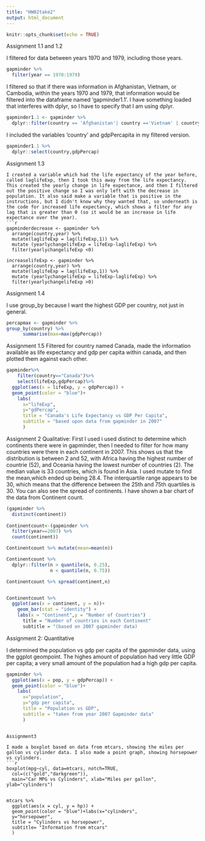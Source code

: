 ```yaml
---
title: "HW02take2"
output: html_document
---
```


```r
knitr::opts_chunk$set(echo = TRUE)
```

Assignment 1.1 and 1.2

I filtered for data between years 1970 and 1979, including those years.
```r
gapminder %>% 
  filter(year == 1970:1979)
```

I filtered so that if there was information in Afghanistan, Vietnam, or Cambodia, within the years 1970 and 1979, that information would be filtered into the dataframe named 'gapminder1.1'. I have something loaded that interferes with dplyr, so I have to specify that I am using dplyr. 
 
```r
gapminder1.1 <- gapminder %>% 
  dplyr::filter(country == 'Afghanistan'| country =='Vietnam' | country == 'Cambodia' && year == 1970:1979)
```
I included the variables 'country' and gdpPercapita in my filtered version.
```r
gapminder1.1 %>%
  dplyr::select(country,gdpPercap)
```
Assignment 1.3
```
I created a variable which had the life expectancy of the year before, called laglifeExp, then I took this away from the life expectancy. This created the yearly change in life expectance, and then I filtered out the positive change so I was only left with the decrease in population. It also said make a variable that is positive in the instructions, but I didn't know why they wanted that, so underneath is the code for increased life expectancy, which shows a filter for any lag that is greater than 0 (so it would be an increase in life expectance over the year).
```r
gapminderdecrease <- gapminder %>%
  arrange(country,year) %>%
  mutate(laglifeExp = lag(lifeExp,1)) %>%
  mutate (yearlychangelifeExp = lifeExp-laglifeExp) %>%
  filter(yearlychangelifeExp <0) 

increaselifeExp <- gapminder %>%
  arrange(country,year) %>%
  mutate(laglifeExp = lag(lifeExp,1)) %>%
  mutate (yearlychangelifeExp = lifeExp-laglifeExp) %>%
  filter(yearlychangelifeExp >0)
```

Assignment 1.4

I use group_by because I want the highest GDP per country, not just in general.
```r
percapmax <- gapminder %>%  
group_by(country) %>% 
      summarise(max=max(gdpPercap))
```

Assignment 1.5
Filtered for country named Canada, made the information available as life expectancy and gdp per capita within canada, and then plotted them against each other.

```r
gapminder%>% 
    filter(country=="Canada")%>% 
    select(lifeExp,gdpPercap)%>% 
  ggplot(aes(x = lifeExp, y = gdpPercap)) + 
  geom_point(color = "blue")+
    labs(
      x="lifeExp",
      y="gdPercap",
      title = "Canada's Life Expectancy vs GDP Per Capita",
      subtitle = "based upon data from gapminder in 2007"
      )
```


Assignment 2
Qualitative:
First I used i used distinct to determine which continents there were in gapminder, then I needed to filter for how many countries were there in each continent in 2007. This shows us that the distribution is between 2 and 52, with Africa having the highest number of countrie (52), and Oceania having the lowest number of countries (2). The median value is 33 countries, which is found in Asia. I used mutate to find the mean,which ended up being 28.4. The interquartile range appears to be 30, which means that the difference between the 25th and 75th quartiles is 30. You can also see the spread of continents. I have shown a bar chart of the data from Continent count.
```r
(gapminder %>%
  distinct(continent))
 
Continentcount<-(gapminder %>% 
  filter(year==2007) %>%
  count(continent)) 

Continentcount %>% mutate(mean=mean(n))

Continentcount %>% 
  dplyr::filter(n > quantile(n, 0.25), 
                n < quantile(n, 0.75))

Continentcount %>% spread(continent,n)


Continentcount %>% 
  ggplot(aes(x = continent, y = n))+
    geom_bar(stat = "identity") +
    labs(x = "Continent",y = "Number of Countries")
      title = "Number of countries in each Continent"
      subtitle = "(based on 2007 gapminder data)


```
Assignment 2: Quantitative 

I determined the population vs gdp per capita of the gapminder data, using the ggplot geompoint. The highes amount of population had very little GDP per capita; a very small amount of the population had a high gdp per capita.


```r
gapminder %>% 
  ggplot(aes(x = pop, y = gdpPercap)) + 
  geom_point(color = "blue")+
    labs(
      x="population",
      y="gdp per capita",
      title = "Population vs GDP",
      subtitle = "taken from year 2007 Gapminder data"
      )
```


```

Assignment3

I made a boxplot based on data from mtcars, showing the miles per gallon vs cylinder data. I also made a point graph, showing horsepower vs cylinders.
```r
boxplot(mpg~cyl, data=mtcars, notch=TRUE,
  col=(c("gold","darkgreen")),
  main="Car MPG vs Cylinders", xlab="Miles per gallon", ylab="cylinders")


mtcars %>% 
  ggplot(aes(x = cyl, y = hp)) + 
  geom_point(color = "blue")+labs(x="cylinders",
  y="horsepower",
  title = "Cylinders vs horsepower",
  subtitle= "Information from mtcars"
  )

```
